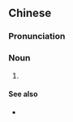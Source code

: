 ==Chinese==
{{zh-forms}}

===Pronunciation===
{{zh-pron
|m=nǚpiào,er=y
|cat=n
}}

===Noun===
{{zh-noun}}

# {{lb|zh|neologism|slang}} {{zh-abbrev|女朋友|[[girlfriend]]}}

====See also====
* {{zh-l|男票}}